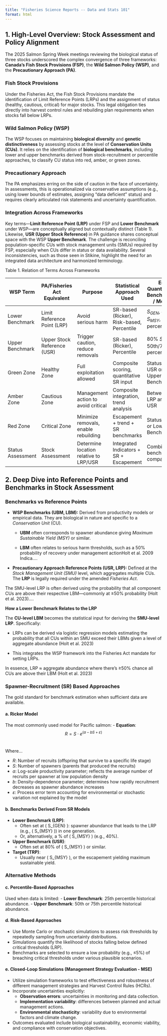 ```yaml
---
title: "Fisheries Science Reports -- Data and Stats 101"
format: html
---
```


## **1. High-Level Overview: Stock Assessment and Policy Alignment**

The 2025 Salmon Spring Week meetings reviewing the biological status of three stocks underscored the complex convergence of three frameworks: **Canada's Fish Stock Provisions (FSP)**, the **Wild Salmon Policy (WSP)**, and the **Precautionary Approach (PA)**.

### **Fish Stock Provisions**

Under the Fisheries Act, the Fish Stock Provisions mandate the identification of Limit Reference Points (LRPs) and the assignment of status (healthy, cautious, critical) for major stocks. This legal obligation ties directly into harvest control rules and rebuilding plan requirements when stocks fall below LRPs.

### **Wild Salmon Policy (WSP)**

The WSP focuses on maintaining **biological diversity** and **genetic distinctiveness** by assessing stocks at the level of **Conservation Units (CUs)**. It relies on the identification of **biological benchmarks**, including lower and upper benchmarks derived from stock-recruitment or percentile approaches, to classify CU status into red, amber, or green zones.

### **Precautionary Approach**

The PA emphasizes erring on the side of caution in the face of uncertainty. In assessments, this is operationalized via conservative assumptions (e.g., using lower bounds of estimates, assigning "data deficient" status) and requires clearly articulated risk statements and uncertainty quantification.

### **Integration Across Frameworks**

Key terms---**Limit Reference Point (LRP)** under FSP and **Lower Benchmark** under WSP---are conceptually aligned but contextually distinct (Table 1). Likewise, **USR (Upper Stock Reference)** in PA guidance shares conceptual space with the WSP **Upper Benchmark**. The challenge is reconciling population-specific CUs with stock management units (SMUs) required by FSP, especially when CUs differ in status or data availability. Several inconsistencies, such as those seen in Stikine, highlight the need for an integrated data architecture and harmonized terminology.

Table 1. Relation of Terms Across Frameworks

| WSP Term | PA/Fisheries Act Equivalent | Purpose | Statistical Approach Used | Eg. Quantitative Benchmarks / Model |
|----|----|----|----|----|
| Lower Benchmark | Limit Reference Point (LRP) | Avoid serious harm | SR-based (Ricker), Risk-based, Percentile | $S_{GEN}$, 40% $S_{MSY}$, 25th percentile |
| Upper Benchmark | Upper Stock Reference (USR) | Trigger caution, reduce removals | SR-based (Ricker), Percentile | 80% $S_{MSY}$, 50th/75th percentile |
| Green Zone | Healthy Zone | Full exploitation allowed | Composite scoring, quantitative SR input | Status $\geq$ USR or Upper Benchmark |
| Amber Zone | Cautious Zone | Management action to avoid critical | Composite integration, trend analysis | Between LRP and USR |
| Red Zone | Critical Zone | Minimize removals, enable rebuilding | Escapement + trend + SR benchmarks | Status \< LRP or Lower Benchmark |
| Status Assessment | Stock Assessment | Determine location relative to LRP/USR | Integrated Indicators + SR + Escapement | Combined benchmark comparison |

## **2. Deep Dive into Reference Points and Benchmarks in Stock Assessment**

### Benchmarks vs Reference Points

-   **WSP Benchmarks (UBM, LBM):** Derived from productivity models or empirical data. They are biological in nature and specific to a *Conservation Unit* (CU).

    -   **UBM** often corresponds to spawner abundance giving *Maximum Sustainable Yield (MSY)* or similar.

    -   **LBM** often relates to serious harm thresholds, such as a 50% probability of recovery under management actionHolt et al. 2009 Indica....

-   **Precautionary Approach Reference Points (USR, LRP):** Defined at the *Stock Management Unit (SMU)* level, which aggregates multiple CUs. The **LRP** is legally required under the amended *Fisheries Act*.

The SMU-level LRP is often derived using the probability that all component CUs are above their respective LBM---commonly at ≥50% probability (Holt et al. 2023)....

**How a Lower Benchmark Relates to the LRP**

The **CU-level LBM** becomes the statistical input for deriving the **SMU-level LRP**. Specifically:

-   LRPs can be derived via logistic regression models estimating the probability that all CUs within an SMU exceed their LBMs given a level of aggregate abundance (Holt et al. 2023)

-   This integrates the WSP framework into the Fisheries Act mandate for setting LRPs.

In essence, LRP ≈ aggregate abundance where there's ≥50% chance all CUs are above their LBM (Holt et al. 2023)

### **Spawner-Recruitment (SR) Based Approaches**

The gold standard for benchmark estimation when sufficient data are available.

#### a. **Ricker Model**

The most commonly used model for Pacific salmon: - **Equation**:\
$$
R = S \cdot e^{(a - bS + \varepsilon)}
$$\

Where...

-   $R$: Number of recruits (offspring that survive to a specific life stage)
-   $S$: Number of spawners (parents that produced the recruits)
-   $a$: Log-scale productivity parameter; reflects the average number of recruits per spawner at low population density
-   $b$: Density-dependence parameter; determines how rapidly recruitment decreases as spawner abundance increases
-   $\varepsilon$: Process error term accounting for environmental or stochastic variation not explained by the model

#### b. **Benchmarks Derived From SR Models**

-   **Lower Benchmark (LRP)**:
    -   Often set at ( S\_{GEN} ): spawner abundance that leads to the LRP (e.g., ( S\_{MSY} )) in one generation.
    -   Or, alternatively, a % of ( S\_{MSY} ) (e.g., 40%).
-   **Upper Benchmark (USR)**:
    -   Often set at 80% of ( S\_{MSY} ) or similar.
-   **Target (TRP)**:
    -   Usually near ( S\_{MSY} ), or the escapement yielding maximum sustainable yield.

### Alternative Methods

#### c. **Percentile-Based Approaches**

Used when data is limited:
- **Lower Benchmark**: 25th percentile historical abundance.
- **Upper Benchmark**: 50th or 75th percentile historical abundance.


#### d. Risk-Based Approaches

- Use Monte Carlo or stochastic simulations to assess risk thresholds by repeatedly sampling from uncertainty distributions.
- Simulations quantify the likelihood of stocks falling below defined critical thresholds (LRP).
- Benchmarks are selected to ensure a low probability (e.g., ≤5%) of breaching critical thresholds under various plausible scenarios.

#### e. Closed-Loop Simulations (Management Strategy Evaluation - MSE)

- Utilize simulation frameworks to test effectiveness and robustness of different management strategies and Harvest Control Rules (HCRs).
- Incorporate uncertainties explicitly:
  - **Observation errors**: uncertainties in monitoring and data collection.
  - **Implementation variability**: differences between planned and actual management actions.
  - **Environmental stochasticity**: variability due to environmental factors and climate change.
- Outcomes evaluated include biological sustainability, economic viability, and compliance with conservation objectives.




